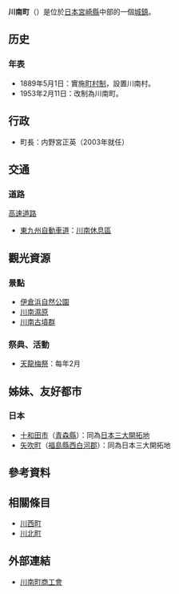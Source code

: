 {{日本町村
| 自治體名=川南
| 町村=町
|圖像=[[File:Kawaminami_PA_Miyazaki_01.JPG|240px]]
|圖像說明=[[川南服務區|川南服務區]]
| 町村章=[[File:Emblem_of_Kawaminami.gif|100px]]
| 日文原名=川南町
| 平假名=かわみなみちょう
| 羅馬字拼音=Kawaminami-chō
| 都道府縣=宮崎縣
| 支廳=
| 郡=兒湯郡
| 編號=45405-2
| 面積=90.27
| 邊界未定=
| 人口=17,057
| 統計時間=2008年10月1日
| 自治體=[[高鍋町|高鍋町]]、[[都農町|都農町]]、[[木城町|木城町]] 
| 樹=[[山茶花|山茶花]]
| 花=
| 鳥=
| 其他象徵物=
| 其他象徵=
| 首長=[[內野宮正英|內野宮正英]]
| 卸任日期=2011年
| 議員數=15
| 郵遞區號=881-1301
| 所在地=兒湯郡川南町大字川南13680-1
| 電話號碼=983-27-1021
| 外部連結={{url|http://www.town.kawaminami.miyazaki.jp/}}
| 經度=
| 緯度=
| 地圖=[[File:_Kawaminami_in_Miyazaki_Prefecture.png|250px]]
| 註記=人口：[http://www.town.kawaminami.miyazaki.jp/kikakuzakiseika/kikaku/jinko.jsp 川南町官方網頁]
}}
'''川南町'''（{{jpn|j=川南町|hg=かわみなみちょう|rm=Kawaminami chō|f=y}}）是位於[[日本|日本]][[宮崎縣|宮崎縣]]中部的一個[[城鎮|城鎮]]。

== 历史 ==
=== 年表 ===
* 1889年5月1日：實施[[町村制|町村制]]，設置川南村。
* 1953年2月11日：改制為川南町。

== 行政 ==
* 町長：内野宮正英（2003年就任）

==交通==
=== 道路 ===
; [[高速道路|高速道路]]
* [[東九州自動車道|東九州自動車道]]：[[川南休息區|川南休息區]]

==觀光資源==
===景點===
* [[伊倉浜自然公園|伊倉浜自然公園]]
* [[川南濕原|川南濕原]]
* [[川南古墳群|川南古墳群]]

===祭典、活動===
* [[天龍梅祭|天龍梅祭]]：每年2月

==姊妹、友好都市==
===日本===
* [[十和田市|十和田市]]（[[青森縣|青森縣]]）：同為[[日本三大開拓地|日本三大開拓地]]
* [[矢吹町|矢吹町]]（[[福島縣|福島縣]][[西白河郡|西白河郡]]）：同為日本三大開拓地

== 參考資料 ==
{{reflist}}

== 相關條目 ==
{{commonscat|Kawaminami, Miyazaki}}

* [[川西町|川西町]]
* [[川北町|川北町]]

==外部連結==

* {{Ja icon}} [http://www.miya-shoko.or.jp/kawaminami/ 川南町商工會] {{Wayback|url=http://www.miya-shoko.or.jp/kawaminami/ |date=20200218184738 }}

{{宮崎縣}}
{{Authority control}}